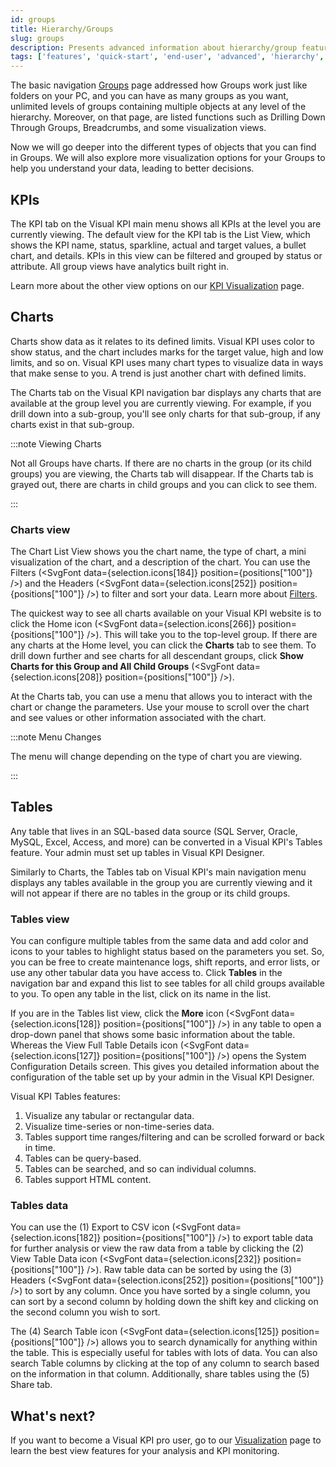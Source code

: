 ```yaml
---
id: groups
title: Hierarchy/Groups
slug: groups
description: Presents advanced information about hierarchy/group features of Visual KPIs software for an end user.
tags: ['features', 'quick-start', 'end-user', 'advanced', 'hierarchy', 'groups']
---
```



The basic navigation [Groups](./basic-navigation/groups) page addressed how Groups work just like folders on your PC, and you can have as many groups as you want, unlimited levels of groups containing multiple objects at any level of the hierarchy. Moreover, on that page, are listed functions such as Drilling Down Through Groups, Breadcrumbs, and some visualization views.

Now we will go deeper into the different types of objects that you can find in Groups. We will also explore more visualization options for your Groups to help you understand your data, leading to better decisions.

## KPIs

The KPI tab on the Visual KPI main menu shows all KPIs at the level you are currently viewing. The default view for the KPI tab is the List View, which shows the KPI name, status, sparkline, actual and target values, a bullet chart, and details. KPIs in this view can be filtered and grouped by status or attribute. All group views have analytics built right in. 

Learn more about the other view options on our [KPI Visualization](./visualization/kpi) page.

## Charts

Charts show data as it relates to its defined limits. Visual KPI uses color to show status, and the chart includes marks for the target value, high and low limits, and so on. Visual KPI uses many chart types to visualize data in ways that make sense to you. A trend is just another chart with defined limits.

The Charts tab on the Visual KPI navigation bar displays any charts that are available at the group level you are currently viewing. For example, if you drill down into a sub-group, you'll see only charts for that sub-group, if any charts exist in that sub-group.

:::note Viewing Charts

Not all Groups have charts. If there are no charts in the group (or its child groups) you are viewing, the Charts tab will disappear. If the Charts tab is grayed out, there are charts in child groups and you can click to see them. 

:::

### Charts view

The Chart List View shows you the chart name, the type of chart, a mini visualization of the chart, and a description of the chart. You can use the Filters (<SvgFont data={selection.icons[184]} position={positions["100"]} />) and the Headers (<SvgFont data={selection.icons[252]} position={positions["100"]} />) to filter and sort your data. Learn more about [Filters](./basic-navigation/visualization).

The quickest way to see all charts available on your Visual KPI website is to click the Home icon (<SvgFont data={selection.icons[266]} position={positions["100"]} />). This will take you to the top-level group. If there are any charts at the Home level, you can click the **Charts** tab to see them. To drill down further and see charts for all descendant groups, click **Show Charts for this Group and All Child Groups** (<SvgFont data={selection.icons[208]} position={positions["100"]} />).

At the Charts tab, you can use a menu that allows you to interact with the chart or change the parameters. Use your mouse to scroll over the chart and see values or other information associated with the chart.

:::note Menu Changes

The menu will change depending on the type of chart you are viewing.

:::

<StylizedImage
  imgURL="img/docs/end-user/features/groups/features-chartsview2.gif"
  alt="Charts View"
/>

## Tables

Any table that lives in an SQL-based data source (SQL Server, Oracle, MySQL, Excel, Access, and more) can be converted in a Visual KPI's Tables feature. Your admin must set up tables in Visual KPI Designer. 

Similarly to Charts, the Tables tab on Visual KPI's main navigation menu displays any tables available in the group you are currently viewing and it will not appear if there are no tables in the group or its child groups.

### Tables view

You can configure multiple tables from the same data and add color and icons to your tables to highlight status based on the parameters you set. So, you can be free to create maintenance logs, shift reports, and error lists, or use any other tabular data you have access to. Click **Tables** in the navigation bar and expand this list to see tables for all child groups available to you. To open any table in the list, click on its name in the list.

If you are in the Tables list view, click the **More** icon (<SvgFont data={selection.icons[128]} position={positions["100"]} />) in any table to open a drop-down panel that shows some basic information about the table. Whereas the View Full Table Details icon (<SvgFont data={selection.icons[127]} position={positions["100"]} />) opens the System Configuration Details screen. This gives you detailed information about the configuration of the table set up by your admin in the Visual KPI Designer.

Visual KPI Tables features:

1. Visualize any tabular or rectangular data.
2. Visualize time-series or non-time-series data.
3. Tables support time ranges/filtering and can be scrolled forward or back in time.
4. Tables can be query-based.
5. Tables can be searched, and so can individual columns.
6. Tables support HTML content.

<StylizedImage
  imgURL="img/docs/end-user/features/groups/features-tables-view2.gif"
  alt="Tables View"
/>

### Tables data

You can use the (1) Export to CSV icon (<SvgFont data={selection.icons[182]} position={positions["100"]} />) to export table data for further analysis or view the raw data from a table by clicking the (2) View Table Data icon (<SvgFont data={selection.icons[232]} position={positions["100"]} />). Raw table data can be sorted by using the (3) Headers (<SvgFont data={selection.icons[252]} position={positions["100"]} />) to sort by any column. Once you have sorted by a single column, you can sort by a second column by holding down the shift key and clicking on the second column you wish to sort.

The (4) Search Table icon (<SvgFont data={selection.icons[125]} position={positions["100"]} />) allows you to search dynamically for anything within the table. This is especially useful for tables with lots of data. You can also search Table columns by clicking at the top of any column to search based on the information in that column. Additionally, share tables using the (5) Share tab.

<StylizedImage
  imgURL="img/docs/end-user/features/groups/features-tables-data.png"
  alt="Tables Data"
/>

## What's next?

If you want to become a Visual KPI pro user, go to our [Visualization](visualization) page to learn the best view features for your analysis and KPI monitoring.